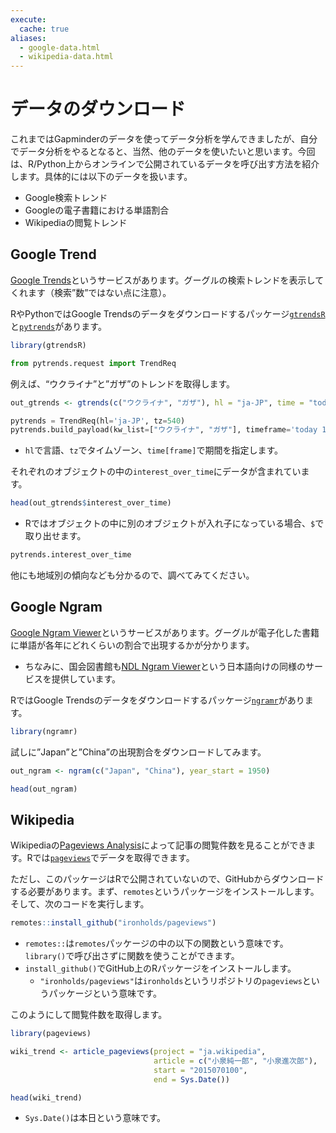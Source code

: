 ```yaml
---
execute:
  cache: true
aliases: 
  - google-data.html
  - wikipedia-data.html
---
```


# データのダウンロード

これまではGapminderのデータを使ってデータ分析を学んできましたが、自分でデータ分析をやるとなると、当然、他のデータを使いたいと思います。今回は、R/Python上からオンラインで公開されているデータを呼び出す方法を紹介します。具体的には以下のデータを扱います。

- Google検索トレンド
- Googleの電子書籍における単語割合
- Wikipediaの閲覧トレンド

## Google Trend

[Google Trends](https://trends.google.com/trends/)というサービスがあります。グーグルの検索トレンドを表示してくれます（検索"数"ではない点に注意）。

RやPythonではGoogle Trendsのデータをダウンロードするパッケージ[`gtrendsR`](https://github.com/PMassicotte/gtrendsR)と[`pytrends`](https://pypi.org/project/pytrends/)があります。

```r
library(gtrendsR)
```

```python
from pytrends.request import TrendReq
```

例えば、"ウクライナ"と"ガザ"のトレンドを取得します。

```r
out_gtrends <- gtrends(c("ウクライナ", "ガザ"), hl = "ja-JP", time = "today 12-m", tz = 540)
```

```python
pytrends = TrendReq(hl='ja-JP', tz=540)
pytrends.build_payload(kw_list=["ウクライナ", "ガザ"], timeframe='today 12-m')
```

- `hl`で言語、`tz`でタイムゾーン、`time[frame]`で期間を指定します。

それぞれのオブジェクトの中の`interest_over_time`にデータが含まれています。

```r
head(out_gtrends$interest_over_time)
```

- Rではオブジェクトの中に別のオブジェクトが入れ子になっている場合、`$`で取り出せます。

```python
pytrends.interest_over_time
```

他にも地域別の傾向なども分かるので、調べてみてください。

## Google Ngram

[Google Ngram Viewer](https://books.google.com/ngrams/)というサービスがあります。グーグルが電子化した書籍に単語が各年にどれくらいの割合で出現するかが分かります。

- ちなみに、国会図書館も[NDL Ngram Viewer](https://lab.ndl.go.jp/ngramviewer/)という日本語向けの同様のサービスを提供しています。

RではGoogle Trendsのデータをダウンロードするパッケージ[`ngramr`](https://github.com/seancarmody/ngramr)があります。

```r
library(ngramr)
```

試しに"Japan"と"China"の出現割合をダウンロードしてみます。

```r
out_ngram <- ngram(c("Japan", "China"), year_start = 1950)

head(out_ngram)
```

## Wikipedia

Wikipediaの[Pageviews Analysis](https://pageviews.wmcloud.org/)によって記事の閲覧件数を見ることができます。Rでは[`pageviews`](https://github.com/cran/pageviews)でデータを取得できます。

ただし、このパッケージはRで公開されていないので、GitHubからダウンロードする必要があります。まず、`remotes`というパッケージをインストールします。そして、次のコードを実行します。

```r
remotes::install_github("ironholds/pageviews")
```

- `remotes::`は`remotes`パッケージの中の以下の関数という意味です。`library()`で呼び出さずに関数を使うことができます。
- `install_github()`でGitHub上のRパッケージをインストールします。
  - `"ironholds/pageviews"`は`ironholds`というリポジトリの`pageviews`というパッケージという意味です。

このようにして閲覧件数を取得します。

```r
library(pageviews)

wiki_trend <- article_pageviews(project = "ja.wikipedia",
                                article = c("小泉純一郎", "小泉進次郎"),
                                start = "2015070100",
                                end = Sys.Date())

head(wiki_trend)
```

- `Sys.Date()`は本日という意味です。

<!-- ```{python filename="Python"}
from mwviews.api import PageviewsClient

# Sends a descriptive User-Agent header with every request
p = PageviewsClient(user_agent="<person@organization.org> Selfie, Cat, and Dog analysis")

p.article_views('en.wikipedia', ['Selfie', 'Cat'], granularity='monthly', start='20160201', end='20160331')
``` -->
